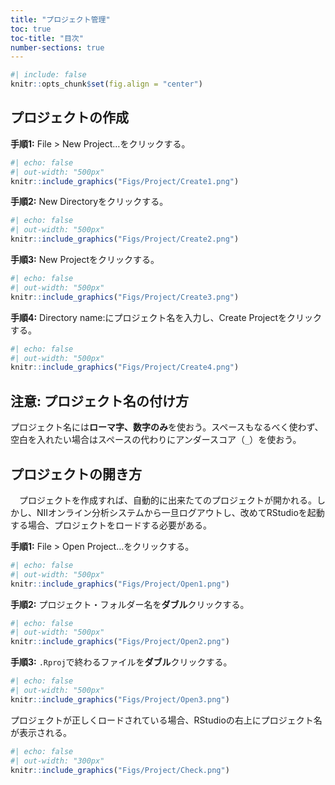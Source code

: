 ```yaml
---
title: "プロジェクト管理"
toc: true
toc-title: "目次"
number-sections: true
---
```


```r
#| include: false
knitr::opts_chunk$set(fig.align = "center")
```

## プロジェクトの作成

**手順1:** File > New Project...をクリックする。

```r
#| echo: false
#| out-width: "500px"
knitr::include_graphics("Figs/Project/Create1.png")
```

**手順2:** New Directoryをクリックする。

```r
#| echo: false
#| out-width: "500px"
knitr::include_graphics("Figs/Project/Create2.png")
```

**手順3:** New Projectをクリックする。

```r
#| echo: false
#| out-width: "500px"
knitr::include_graphics("Figs/Project/Create3.png")
```

**手順4:** Directory name:にプロジェクト名を入力し、Create Projectをクリックする。

```r
#| echo: false
#| out-width: "500px"
knitr::include_graphics("Figs/Project/Create4.png")
```

:::{.callout-important}
## 注意: プロジェクト名の付け方

プロジェクト名には**ローマ字、数字のみ**を使おう。スペースもなるべく使わず、空白を入れたい場合はスペースの代わりにアンダースコア（`_`）を使おう。
:::

## プロジェクトの開き方

　プロジェクトを作成すれば、自動的に出来たてのプロジェクトが開かれる。しかし、NIIオンライン分析システムから一旦ログアウトし、改めてRStudioを起動する場合、プロジェクトをロードする必要がある。

**手順1:** File > Open Project...をクリックする。

```r
#| echo: false
#| out-width: "500px"
knitr::include_graphics("Figs/Project/Open1.png")
```

**手順2:** プロジェクト・フォルダー名を**ダブル**クリックする。

```r
#| echo: false
#| out-width: "500px"
knitr::include_graphics("Figs/Project/Open2.png")
```

**手順3:** `.Rproj`で終わるファイルを**ダブル**クリックする。

```r
#| echo: false
#| out-width: "500px"
knitr::include_graphics("Figs/Project/Open3.png")
```

プロジェクトが正しくロードされている場合、RStudioの右上にプロジェクト名が表示される。

```r
#| echo: false
#| out-width: "300px"
knitr::include_graphics("Figs/Project/Check.png")
```